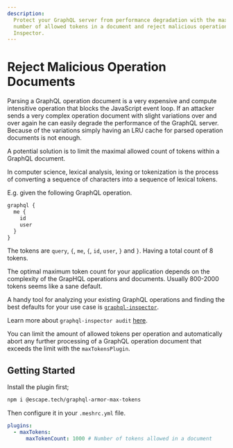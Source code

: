 ```yaml
---
description:
  Protect your GraphQL server from performance degradation with the maxTokensPlugin. Limit the
  number of allowed tokens in a document and reject malicious operations. Learn more with GraphQL
  Inspector.
---
```


# Reject Malicious Operation Documents

Parsing a GraphQL operation document is a very expensive and compute intensitive operation that
blocks the JavaScript event loop. If an attacker sends a very complex operation document with slight
variations over and over again he can easily degrade the performance of the GraphQL server. Because
of the variations simply having an LRU cache for parsed operation documents is not enough.

A potential solution is to limit the maximal allowed count of tokens within a GraphQL document.

In computer science, lexical analysis, lexing or tokenization is the process of converting a
sequence of characters into a sequence of lexical tokens.

E.g. given the following GraphQL operation.

```graphql
graphql {
  me {
    id
    user
  }
}
```

The tokens are `query`, `{`, `me`, `{`, `id`, `user`, `}` and `}`. Having a total count of 8 tokens.

The optimal maximum token count for your application depends on the complexity of the GrapHQL
operations and documents. Usually 800-2000 tokens seems like a sane default.

A handy tool for analyzing your existing GraphQL operations and finding the best defaults for your
use case is [`graphql-inspector`](https://www.the-guild.dev/graphql/inspector).

Learn more about `graphql-inspector audit`
[here](https://the-guild.dev/graphql/inspector/docs/essentials/audit).

You can limit the amount of allowed tokens per operation and automatically abort any further
processing of a GraphQL operation document that exceeds the limit with the `maxTokensPlugin`.

## Getting Started

Install the plugin first;

```sh npm2yarn
npm i @escape.tech/graphql-armor-max-tokens
```

Then configure it in your `.meshrc.yml` file.

```yaml
plugins:
  - maxTokens:
      maxTokenCount: 1000 # Number of tokens allowed in a document
```
